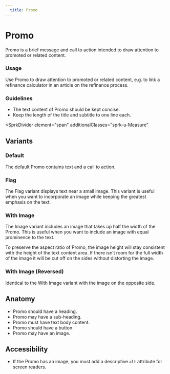 ```yaml
---
  title: Promo
---
```


# Promo

Promo is a brief message and call to action
intended to draw attention to promoted or
related content.

<ComponentPreview
  componentName="promo--default-story"
  hasReact
  hasAngular
  hasHTML
/>

### Usage

Use Promo to draw attention to promoted or
related content, e.g. to link a refinance
calculator in an article on the refinance process.

### Guidelines

- The text content of Promo should be kept concise.
- Keep the length of the title and subtitle to one line each.

<SprkDivider
 element="span"
 additionalClasses="sprk-u-Measure"
></SprkDivider>

## Variants

### Default 

The default Promo contains text and a call to action.

<ComponentPreview
  componentName="promo--default-story"
  hasReact
  hasAngular
  hasHTML
/>

### Flag

The Flag variant displays text near a small image.
This variant is useful when you want to incorporate
an image while keeping the greatest emphasis on the text. 

<ComponentPreview
  componentName="promo--flag"
  maxWidth="100%"
  hasReact
  hasAngular
  hasHTML
/>

### With Image

The Image variant includes an image that takes up
half the width of the Promo. This is useful when
you want to include an image with equal prominence to the text.  

To preserve the aspect ratio of Promo, the image height
will stay consistent with the height of the text content area.
If there isn’t room for the full width of the image it will be
cut off on the sides without distorting the image. 

<ComponentPreview
  componentName="promo--with-image"
  maxWidth="100%"
  hasReact
  hasAngular
  hasHTML
/>

### With Image (Reversed)

Identical to the With Image variant with the image
on the opposite side. 

<ComponentPreview
  componentName="promo--with-reversed-image"
  maxWidth="100%"
  hasReact
  hasAngular
  hasHTML
/>

## Anatomy

- Promo should have a heading.
- Promo may have a sub-heading. 
- Promo must have text body content. 
- Promo should have a button. 
- Promo may have an image. 

## Accessibility

- If the Promo has an image, you must add
a descriptive `alt` attribute for screen readers. 